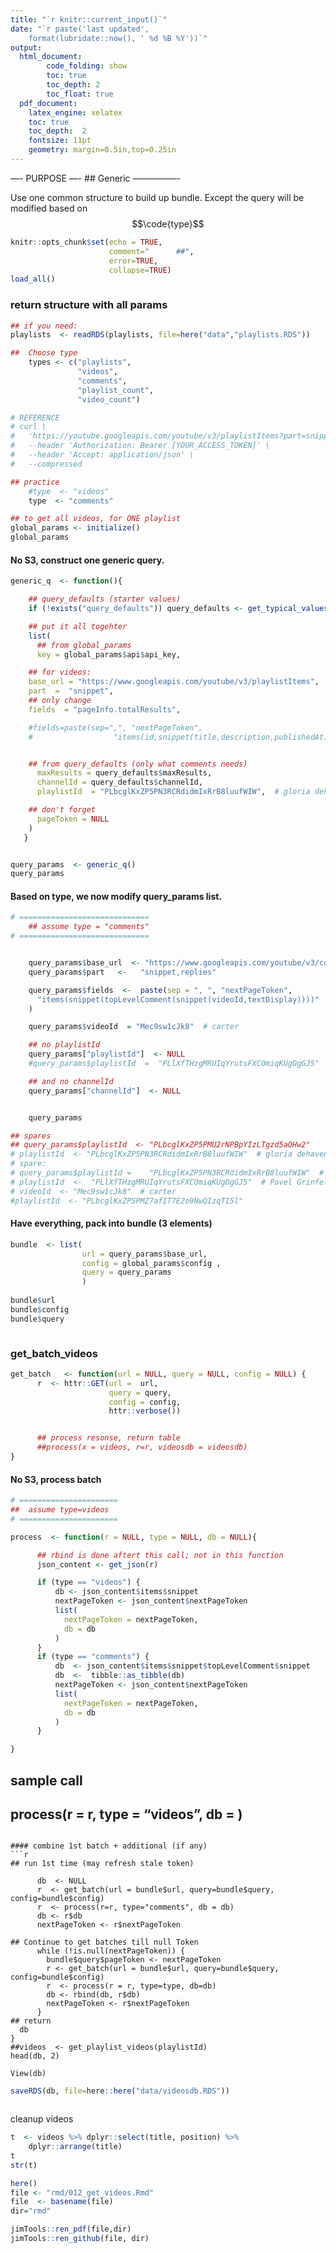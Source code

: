 ```yaml
---
title: "`r knitr::current_input()`"
date: "`r paste('last updated', 
    format(lubridate::now(), ' %d %B %Y'))`"
output:   
  html_document:  
        code_folding: show
        toc: true 
        toc_depth: 2
        toc_float: true
  pdf_document:   
    latex_engine: xelatex  
    toc: true
    toc_depth:  2   
    fontsize: 11pt   
    geometry: margin=0.5in,top=0.25in   
---
```


---- PURPOSE ----
##  Generic
----------------

Use one common structure to build up bundle.
Except the query will be modified based on $$\code{type}$$


```r
knitr::opts_chunk$set(echo = TRUE,
                      comment="      ##",  
                      error=TRUE, 
                      collapse=TRUE)
load_all()
```

### return structure with all params
```r

## if you need:  
playlists  <- readRDS(playlists, file=here("data","playlists.RDS"))
```

```r
##  Choose type
    types <- c("playlists",
               "videos",
               "comments",
               "playlist_count",
               "video_count")

# REFERENCE
# curl \
#   'https://youtube.googleapis.com/youtube/v3/playlistItems?part=snippet%2CcontentDetails&playlistId=PLbcglKxZP5PNx1CGmLKT68vKELqrhj4hY&fields=pageInfo&key=[YOUR_API_KEY]' \
#   --header 'Authorization: Bearer [YOUR_ACCESS_TOKEN]' \
#   --header 'Accept: application/json' \
#   --compressed

## practice
    #type  <- "videos"
    type  <- "comments"

## to get all videos, for ONE playlist
global_params <- initialize()
global_params
```


#### No S3, construct one generic query.
```r
generic_q  <- function(){

    ## query_defaults (starter values)
    if (!exists("query_defaults")) query_defaults <- get_typical_values()

    ## put it all togehter
    list( 
      ## from global_params
      key = global_params$api$api_key,

    ## for videos:
    base_url = "https://www.googleapis.com/youtube/v3/playlistItems",
    part  =  "snippet",
    ## only change
    fields  = "pageInfo.totalResults",

    #fields=paste(sep=",", "nextPageToken",
    #                  "items(id,snippet(title,description,publishedAt))"),


    ## from query_defaults (only what comments needs)
      maxResults = query_defaults$maxResults,
      channelId = query_defaults$channelId,
      playlistId  = "PLbcglKxZP5PN3RCRdidmIxRrB8luufWIW",  # gloria dehaven

    ## don't forget 
      pageToken = NULL
    )
   } 


query_params  <- generic_q()
query_params
```

#### Based on type, we now modify query_params list.
```r

# =============================
    ## assume type = "comments"
# =============================


    query_params$base_url  <- "https://www.googleapis.com/youtube/v3/commentThreads"
    query_params$part   <-   "snippet,replies"

    query_params$fields  <-  paste(sep = ", ", "nextPageToken",
      "items(snippet(topLevelComment(snippet(videoId,textDisplay))))"
    )

    query_params$videoId  = "Mec9sw1cJk8"  # carter

    ## no playlistId
    query_params["playlistId"]  <- NULL
    #query_params$playlistId  =  "PLlXfTHzgMRUIqYrutsFXCOmiqKUgOgGJ5"  # Pavel Grinfeld, Linear Alg 3

    ## and no channelId
    query_params["channelId"]  <- NULL


    query_params

## spares
## query_params$playlistId  <- "PLbcglKxZP5PMU2rNPBpYIzLTgzd5aOHw2"
# playlistId  <- "PLbcglKxZP5PN3RCRdidmIxRrB8luufWIW"  # gloria dehaven
# spare:
# query_params$playlistId =    "PLbcglKxZP5PN3RCRdidmIxRrB8luufWIW"  # gloria dehaven
# playlistId  <-  "PLlXfTHzgMRUIqYrutsFXCOmiqKUgOgGJ5"  # Pavel Grinfeld, Linear Alg 3
# videoId  <- "Mec9sw1cJk8"  # carter
#playlistId  <- "PLbcglKxZP5PMZ7afIT7E2o9NwQIzqTI5l"
```




#### Have everything, pack into bundle (3 elements)
```r

bundle  <- list(
                url = query_params$base_url,
                config = global_params$config ,
                query = query_params
                )
                
bundle$url
bundle$config
bundle$query



```
### get_batch_videos
```r
get_batch   <- function(url = NULL, query = NULL, config = NULL) {
      r  <- httr::GET(url =  url, 
                      query = query, 
                      config = config,
                      httr::verbose())


      ## process resonse, return table
      ##process(x = videos, r=r, videosdb = videosdb)
}
```

#### No S3, process batch
```r
# ======================
##  assume type=videos
# ======================

process  <- function(r = NULL, type = NULL, db = NULL){

      ## rbind is done aftert this call; not in this function
      json_content <- get_json(r)

      if (type == "videos") {
          db <- json_content$items$snippet
          nextPageToken <- json_content$nextPageToken
          list(
            nextPageToken = nextPageToken,
            db = db
          )
      }
      if (type == "comments") {
          db  <- json_content$items$snippet$topLevelComment$snippet
          db  <-  tibble::as_tibble(db)
          nextPageToken <- json_content$nextPageToken
          list(
            nextPageToken = nextPageToken,
            db = db
          )
      }

}

```


## sample call
##    process(r = r, type = "videos", db = )

```

#### combine 1st batch + additional (if any)
```r

## run 1st time (may refresh stale token)
  
      db  <- NULL
      r  <- get_batch(url = bundle$url, query=bundle$query, config=bundle$config)
      r  <- process(r=r, type="comments", db = db)
      db <- r$db
      nextPageToken <- r$nextPageToken

## Continue to get batches till null Token
      while (!is.null(nextPageToken)) {
        bundle$query$pageToken <- nextPageToken
        r <- get_batch(url = bundle$url, query=bundle$query, config=bundle$config)
        r  <- process(r = r, type=type, db=db)
        db <- rbind(db, r$db)
        nextPageToken <- r$nextPageToken
      }
## return
  db 
}
##videos  <- get_playlist_videos(playlistId)
head(db, 2)

View(db)

```


```r
saveRDS(db, file=here::here("data/videosdb.RDS"))
```

```r

```
cleanup videos
```r
t  <- videos %>% dplyr::select(title, position) %>% 
	dplyr::arrange(title)
t
str(t)
```

```r
here()
file <- "rmd/012_get_videos.Rmd"
file  <- basename(file)
dir="rmd"

jimTools::ren_pdf(file,dir)
jimTools::ren_github(file, dir)
```
